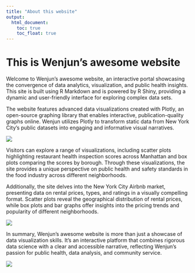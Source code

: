 ```yaml
---
title: "About this website"
output: 
  html_document:
    toc: true
    toc_float: true
---
```


# This is Wenjun's awesome website


Welcome to Wenjun's awesome website, an interactive portal showcasing the convergence of data analytics, visualization, and public health insights. This site is built using R Markdown and is powered by R Shiny, providing a dynamic and user-friendly interface for exploring complex data sets.

The website features advanced data visualizations created with Plotly, an open-source graphing library that enables interactive, publication-quality graphs online. Wenjun utilizes Plotly to transform static data from New York City's public datasets into engaging and informative visual narratives.

![](image/plotly.webp)

Visitors can explore a range of visualizations, including scatter plots highlighting restaurant health inspection scores across Manhattan and box plots comparing the scores by borough. Through these visualizations, the site provides a unique perspective on public health and safety standards in the food industry across different neighborhoods.

Additionally, the site delves into the New York City Airbnb market, presenting data on rental prices, types, and ratings in a visually compelling format. Scatter plots reveal the geographical distribution of rental prices, while box plots and bar graphs offer insights into the pricing trends and popularity of different neighborhoods.

![](image/nyc.webp)

In summary, Wenjun's awesome website is more than just a showcase of data visualization skills. It's an interactive platform that combines rigorous data science with a clear and accessible narrative, reflecting Wenjun's passion for public health, data analysis, and community service.

![](image/website.png)